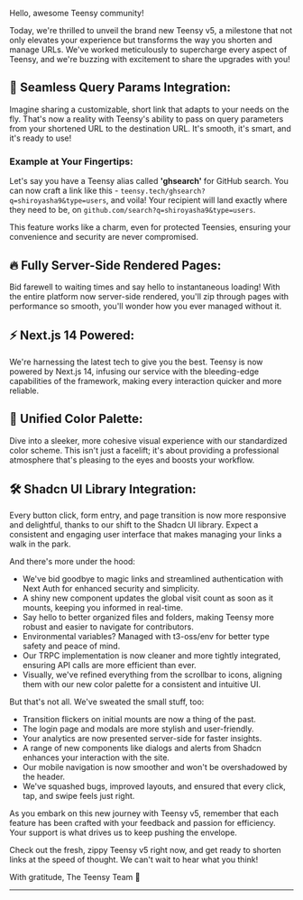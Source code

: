 
<BlogHeadAndChangelog />

Hello, awesome Teensy community!

Today, we're thrilled to unveil the brand new Teensy v5, a milestone that not only elevates your experience but transforms the way you shorten and manage URLs. We've worked meticulously to supercharge every aspect of Teensy, and we're buzzing with excitement to share the upgrades with you!

## 🔄 Seamless Query Params Integration:

Imagine sharing a customizable, short link that adapts to your needs on the fly. That's now a reality with Teensy's ability to pass on query parameters from your shortened URL to the destination URL. It's smooth, it's smart, and it's ready to use!

### Example at Your Fingertips:

Let's say you have a Teensy alias called **'ghsearch'** for GitHub search. You can now craft a link like this - `teensy.tech/ghsearch?q=shiroyasha9&type=users`, and voila! Your recipient will land exactly where they need to be, on `github.com/search?q=shiroyasha9&type=users`.

This feature works like a charm, even for protected Teensies, ensuring your convenience and security are never compromised.

## 🔥 Fully Server-Side Rendered Pages:

Bid farewell to waiting times and say hello to instantaneous loading! With the entire platform now server-side rendered, you'll zip through pages with performance so smooth, you'll wonder how you ever managed without it.

## ⚡️ Next.js 14 Powered:

We're harnessing the latest tech to give you the best. Teensy is now powered by Next.js 14, infusing our service with the bleeding-edge capabilities of the framework, making every interaction quicker and more reliable.

## 🎨 Unified Color Palette:

Dive into a sleeker, more cohesive visual experience with our standardized color scheme. This isn't just a facelift; it's about providing a professional atmosphere that's pleasing to the eyes and boosts your workflow.

## 🛠️ Shadcn UI Library Integration:

Every button click, form entry, and page transition is now more responsive and delightful, thanks to our shift to the Shadcn UI library. Expect a consistent and engaging user interface that makes managing your links a walk in the park.

And there's more under the hood:

- We've bid goodbye to magic links and streamlined authentication with Next Auth for enhanced security and simplicity.
- A shiny new component updates the global visit count as soon as it mounts, keeping you informed in real-time.
- Say hello to better organized files and folders, making Teensy more robust and easier to navigate for contributors.
- Environmental variables? Managed with t3-oss/env for better type safety and peace of mind.
- Our TRPC implementation is now cleaner and more tightly integrated, ensuring API calls are more efficient than ever.
- Visually, we've refined everything from the scrollbar to icons, aligning them with our new color palette for a consistent and intuitive UI.

But that's not all. We've sweated the small stuff, too:

- Transition flickers on initial mounts are now a thing of the past.
- The login page and modals are more stylish and user-friendly.
- Your analytics are now presented server-side for faster insights.
- A range of new components like dialogs and alerts from Shadcn enhances your interaction with the site.
- Our mobile navigation is now smoother and won't be overshadowed by the header.
- We've squashed bugs, improved layouts, and ensured that every click, tap, and swipe feels just right.

As you embark on this new journey with Teensy v5, remember that each feature has been crafted with your feedback and passion for efficiency. Your support is what drives us to keep pushing the envelope.

Check out the fresh, zippy Teensy v5 right now, and get ready to shorten links at the speed of thought. We can't wait to hear what you think!

With gratitude,
The Teensy Team 🌟

---
